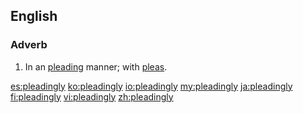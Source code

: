 ==English==

===Adverb===
{{en-adv}}
# In an [[pleading]] manner; with [[pleas]].

[[es:pleadingly]]
[[ko:pleadingly]]
[[io:pleadingly]]
[[my:pleadingly]]
[[ja:pleadingly]]
[[fi:pleadingly]]
[[vi:pleadingly]]
[[zh:pleadingly]]